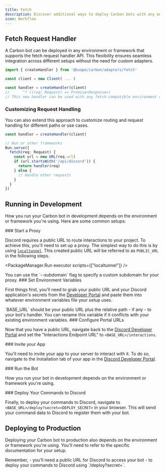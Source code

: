```yaml
---
title: Fetch
description: Discover additional ways to deploy Carbon bots with any environment or framework that supports the fetch request handler API.
icon: Workflow
---
```



## Fetch Request Handler

A Carbon bot can be deployed in any environment or framework that supports the fetch request handler API. This flexibility ensures seamless integration across different setups without the need for custom adapters.

```ts
import { createHandler } from '@buape/carbon/adapters/fetch'

const client = new Client( ... )

const handler = createHandler(client)
//      ^? ((req: Request) => Promise<Response>)
// This new handler can be used with any fetch-compatible environment or framework
```

### Customizing Request Handling

You can also extend this approach to customize routing and request handling for different paths or use cases.

```ts
const handler = createHandler(client)

// Bun or other frameworks
Bun.serve({
  fetch(req: Request) {
    const url = new URL(req.url)
    if (url.startsWith('/api/discord')) {
      return handler(req)
    } else {
      // Handle other requests
    }
  }
})
```

## Running in Development

How you run your Carbon bot in development depends on the environment or framework you're using. Here are some common setups:

<Steps>
<Step>
### Start a Proxy

Discord requires a public URL to route interactions to your project. To achieve this, you'll need to set up a proxy. The simplest way to do this is by using [`localtunnel`](https://www.npmjs.com/package/localtunnel). This created public URL will be referred to as `PUBLIC_URL` in the following steps.

<PackageManager.Run executor scripts={["localtunnel"]} />

<Callout type="info">
You can use the `--subdomain` flag to specify a custom subdomain for your proxy.
</Callout>
</Step>

<Step>
### Set Environment Variables

First things first, you'll need to grab your public URL and your Discord application's secrets from the [Developer Portal](https://discord.com/developers/applications) and paste them into whatever environment variables file your setup uses.

<Callout type="warn">
`BASE_URL` should be your public URL plus the relative path - if any - to your bot's handler.
You can rename this variable if it conflicts with your existing environment variables.
</Callout>

</Step>

<Step>
### Configure Portal URLs

Now that you have a public URL, navigate back to the [Discord Developer Portal](https://discord.com/developers/applications) and set the "Interactions Endpoint URL" to `<BASE_URL>/interactions`.

</Step>

<Step>
### Invite your App

You'll need to invite your app to your server to interact with it. To do so, navigate to the Installation tab of your app in the [Discord Developer Portal](https://discord.com/developers/applications).

</Step>

<Step>
### Run the Bot

How you run your bot in development depends on the environment or framework you're using.
</Step>

<Step>
### Deploy Your Commands to Discord

Finally, to deploy your commands to Discord, navigate to `<BASE_URL>/deploy?secret=<DEPLOY_SECRET>` in your browser. This will send your command data to Discord to register them with your bot.
</Step>
</Steps>

## Deploying to Production

Deploying your Carbon bot to production also depends on the environment or framework you're using. You'll need to refer to the specific documentation for your setup.

<Callout type="info">
Remember,
- you'll need a public URL for Discord to access your bot
- to deploy your commands to Discord using `<BASE_URL>/deploy?secret=<DEPLOY_SECRET>`.
</Callout>
